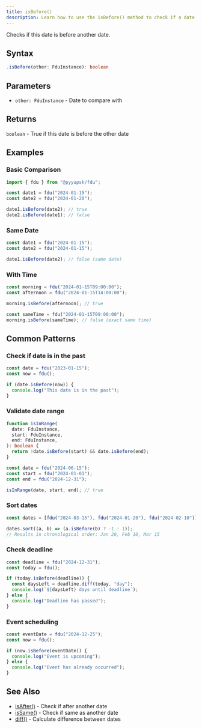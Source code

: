 ```yaml
---
title: isBefore()
description: Learn how to use the isBefore() method to check if a date is before another date. Validate date ranges, check past dates, sort dates chronologically, schedule events, and check deadlines with comprehensive examples for event management and date validation.
---
```


Checks if this date is before another date.

## Syntax

```typescript
.isBefore(other: FduInstance): boolean
```

## Parameters

- `other: FduInstance` - Date to compare with

## Returns

`boolean` - True if this date is before the other date

## Examples

### Basic Comparison

```typescript
import { fdu } from "@pyyupsk/fdu";

const date1 = fdu("2024-01-15");
const date2 = fdu("2024-01-20");

date1.isBefore(date2); // true
date2.isBefore(date1); // false
```

### Same Date

```typescript
const date1 = fdu("2024-01-15");
const date2 = fdu("2024-01-15");

date1.isBefore(date2); // false (same date)
```

### With Time

```typescript
const morning = fdu("2024-01-15T09:00:00");
const afternoon = fdu("2024-01-15T14:00:00");

morning.isBefore(afternoon); // true

const sameTime = fdu("2024-01-15T09:00:00");
morning.isBefore(sameTime); // false (exact same time)
```

## Common Patterns

### Check if date is in the past

```typescript
const date = fdu("2023-01-15");
const now = fdu();

if (date.isBefore(now)) {
  console.log("This date is in the past");
}
```

### Validate date range

```typescript
function isInRange(
  date: FduInstance,
  start: FduInstance,
  end: FduInstance,
): boolean {
  return !date.isBefore(start) && date.isBefore(end);
}

const date = fdu("2024-06-15");
const start = fdu("2024-01-01");
const end = fdu("2024-12-31");

isInRange(date, start, end); // true
```

### Sort dates

```typescript
const dates = [fdu("2024-03-15"), fdu("2024-01-20"), fdu("2024-02-10")];

dates.sort((a, b) => (a.isBefore(b) ? -1 : 1));
// Results in chronological order: Jan 20, Feb 10, Mar 15
```

### Check deadline

```typescript
const deadline = fdu("2024-12-31");
const today = fdu();

if (today.isBefore(deadline)) {
  const daysLeft = deadline.diff(today, "day");
  console.log(`${daysLeft} days until deadline`);
} else {
  console.log("Deadline has passed");
}
```

### Event scheduling

```typescript
const eventDate = fdu("2024-12-25");
const now = fdu();

if (now.isBefore(eventDate)) {
  console.log("Event is upcoming");
} else {
  console.log("Event has already occurred");
}
```

## See Also

- [isAfter()](/docs/api/is-after) - Check if after another date
- [isSame()](/docs/api/is-same) - Check if same as another date
- [diff()](/docs/api/diff) - Calculate difference between dates
